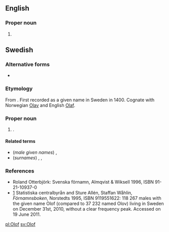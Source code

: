 ==English==
===Proper noun===
{{en-proper noun}}

# {{label|en|archaic}} {{altform|Wolof}}

==Swedish==
{{wikipedia|lang=sv}}
===Alternative forms===
* {{l|sv|Olov}}

===Etymology===
From {{etyl|non|sv}} {{term|Óláfr|lang=non}}. First recorded as a given name in Sweden in 1400. Cognate with Norwegian [[Olav]] and English [[Olaf]].

===Proper noun===
{{head|sv|proper noun}}

# {{given name|male|lang=sv}}.

====Related terms====
* (''male given names'') {{l|sv|Ola}}, {{l|sv|Olle}}
* (''surnames'') {{l|sv|Olofsson}}, {{l|sv|Olovsson}}, {{l|sv|Olsson}}

===References===
* Roland Otterbjörk: Svenska förnamn, Almqvist & Wiksell 1996, ISBN 91-21-10937-0
* [http://www.scb.se/Pages/NameSearch____259432.aspx] Statistiska centralbyrån and Sture Allén, Staffan Wåhlin, ''Förnamnsboken'', Norstedts 1995, ISBN 9119551622: 118 267  males with the given name Olof (compared to 37 232 named Olov) living in Sweden on December 31st, 2010, without a clear frequency peak. Accessed on 19 June 2011.

[[pl:Olof]]
[[sv:Olof]]